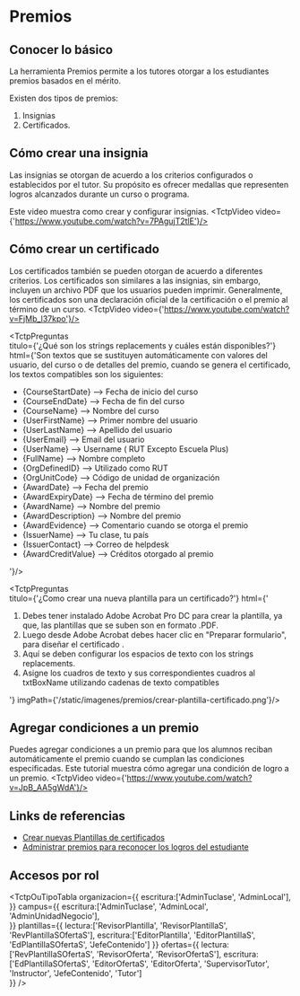 
# Premios

## Conocer lo básico
La herramienta Premios permite a los tutores otorgar a los estudiantes premios basados en el mérito. 

Existen dos tipos de premios: 

1. Insignias
2. Certificados.

## Cómo crear una insignia
Las insignias se otorgan de acuerdo a los criterios configurados o establecidos por el tutor. Su propósito es ofrecer medallas que representen logros alcanzados durante un curso o programa.

Este video muestra como crear y configurar insignias.
<TctpVideo video={'https://www.youtube.com/watch?v=7PAgujT2tlE'}/>

## Cómo crear un certificado

Los certificados también se pueden otorgan de acuerdo a diferentes criterios. Los certificados son similares a las insignias, sin embargo, incluyen un archivo PDF que los usuarios pueden imprimir. Generalmente, los certificados son una declaración oficial de la certificación o el premio al término de un curso.
<TctpVideo video={'https://www.youtube.com/watch?v=FjMb_l37kpo'}/>

<TctpPreguntas    
    titulo={'¿Qué son los strings replacements y cuáles están disponibles?'}
    html={'Son textos que se sustituyen automáticamente con valores del usuario, del curso o de detalles del premio, cuando se genera el certificado, los textos compatibles son los siguientes: <ul><li>{CourseStartDate} --> Fecha de inicio del curso</li><li>{CourseEndDate} --> Fecha de fin del curso</li><li>{CourseName} --> Nombre del curso</li><li>{UserFirstName} --> Primer nombre del usuario</li><li>{UserLastName} --> Apellido del usuario</li><li>{UserEmail} --> Email del usuario</li><li>{UserName} --> Username ( RUT Excepto Escuela Plus)</li><li>{FullName} --> Nombre completo</li><li>{OrgDefinedID} --> Utilizado como RUT</li><li>{OrgUnitCode} --> Código de unidad de organización</li><li>{AwardDate} --> Fecha del premio</li><li>{AwardExpiryDate}  --> Fecha de término del premio  </li><li>{AwardName} --> Nombre del premio</li><li>{AwardDescription} --> Nombre del premio</li><li>{AwardEvidence} --> Comentario cuando se otorga el premio</li><li>{IssuerName} --> Tu clase, tu país</li><li>{IssuerContact} --> Correo de helpdesk</li><li>{AwardCreditValue} --> Créditos otorgado al premio</li></ul>'}/>

<TctpPreguntas    
    titulo={'¿Como crear una nueva plantilla para un certificado?'}
    html={'<ol><li>Debes tener instalado Adobe Acrobat Pro DC para crear la plantilla, ya que, las plantillas que se suben son en formato .PDF.</li><li>Luego desde Adobe Acrobat debes hacer clic en "Preparar formulario", para diseñar el certificado . </li><li>Aquí se deben configurar los espacios de texto con los strings replacements.</li><li>Asigne los cuadros de texto y sus correspondientes cuadros al txtBoxName utilizando cadenas de texto compatibles</li></ol>'}
    imgPath={'/static/imagenes/premios/crear-plantilla-certificado.png'}/>

## Agregar condiciones a un premio
Puedes agregar condiciones a un premio para que los alumnos reciban automáticamente el premio cuando se cumplan las condiciones especificadas. 
Este tutorial muestra cómo agregar una condición de logro a un premio.
<TctpVideo video={'https://www.youtube.com/watch?v=JpB_AA5gWdA'}/>

## Links de referencias
* <a href="https://documentation.brightspace.com/es-mx/le/awards/admin/create_new_certificate_templates.htm?Highlight=awards%20strings" target="_blank">Crear nuevas Plantillas de certificados</a>
* <a href="https://documentation.brightspace.com/es-mx/le/awards/admin/awards_tool_intro.htm?tocpath=Administradores%7CEntorno%20de%20aprendizaje%20de%20Brightspace%7CAdministraci%C3%B3n%20del%20curso%7CAdministrar%20premios%20para%20reconocer%20los%20logros%20del%20estudiante%7C_____0" target="_blank">Administrar premios para reconocer los logros del estudiante</a>

## Accesos por rol

<TctpOuTipoTabla 
    organizacion={{
        escritura:['AdminTuclase', 'AdminLocal'],
    }} 
    campus={{
        escritura:['AdminTuclase', 'AdminLocal', 'AdminUnidadNegocio'],        
    }} 
    plantillas={{
        lectura:['RevisorPlantilla', 'RevisorPlantillaS', 'RevPlantillaSOfertaS'], 
        escritura:['EditorPlantilla', 'EditorPlantillaS', 'EdPlantillaSOfertaS', 'JefeContenido']
    }} 
    ofertas={{
        lectura:['RevPlantillaSOfertaS', 'RevisorOferta', 'RevisorOfertaS'], 
        escritura:['EdPlantillaSOfertaS', 'EditorOfertaS', 'EditorOferta', 'SupervisorTutor', 'Instructor', 'JefeContenido', 'Tutor']        
    }} 
/>

